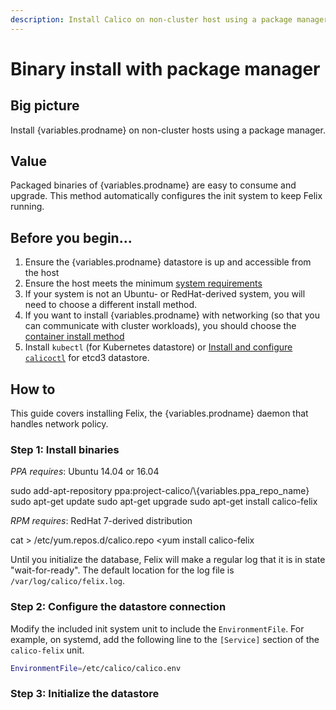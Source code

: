 ```yaml
---
description: Install Calico on non-cluster host using a package manager.
---
```




# Binary install with package manager

## Big picture

Install {variables.prodname} on non-cluster hosts using a package manager.

## Value

Packaged binaries of {variables.prodname} are easy to consume and upgrade. This method automatically configures the init system to keep Felix running.

## Before you begin...

1. Ensure the {variables.prodname} datastore is up and accessible from the host
1. Ensure the host meets the minimum [system requirements](../requirements.mdx)
1. If your system is not an Ubuntu- or RedHat-derived system, you will need to choose a different install method.
1. If you want to install {variables.prodname} with networking (so that you can communicate with cluster workloads), you should choose the [container install method](container.mdx)
1. Install `kubectl` (for Kubernetes datastore) or [Install and configure `calicoctl`](../../../operations/calicoctl/index.mdx) for etcd3 datastore.

## How to

This guide covers installing Felix, the {variables.prodname} daemon that handles network policy.

### Step 1: Install binaries

_PPA requires_: Ubuntu 14.04 or 16.04

<CodeBlock language='bash'>
sudo add-apt-repository ppa:project-calico/\{variables.ppa_repo_name}
sudo apt-get update
sudo apt-get upgrade
sudo apt-get install calico-felix
</CodeBlock>

_RPM requires_: RedHat 7-derived distribution

<CodeBlock language='bash'>
cat > /etc/yum.repos.d/calico.repo <<EOF
[calico]
name=Calico Repository
baseurl=http://binaries.projectcalico.org/rpm/\{variables.ppa_repo_name}/
enabled=1
skip_if_unavailable=0
gpgcheck=1
gpgkey=http://binaries.projectcalico.org/rpm/\{variables.ppa_repo_name}/key
priority=97
EOF

yum install calico-felix
</CodeBlock>

Until you initialize the database, Felix will make a regular log that it
is in state "wait-for-ready". The default location for the log file is
`/var/log/calico/felix.log`.

### Step 2: Configure the datastore connection

<EnvironmentFile
  nodecontainer='{variables.nodecontainer}'
  target='felix'
/>

Modify the included init system unit to include the `EnvironmentFile`. For example, on systemd, add the following line to the `[Service]` section of the `calico-felix` unit.

```bash
EnvironmentFile=/etc/calico/calico.env
```

### Step 3: Initialize the datastore

<FelixInitDatastore />
